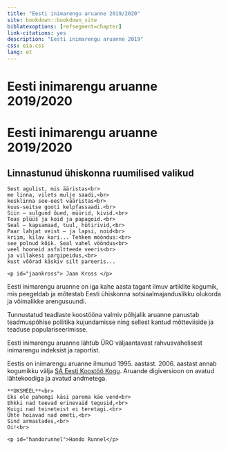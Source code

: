 ```yaml
--- 
title: "Eesti inimarengu aruanne 2019/2020"
site: bookdown::bookdown_site
biblatexoptions: [refsegment=chapter]
link-citations: yes
description: "Eesti inimarengu aruanne 2019"
css: eia.css
lang: et
---
```


# Eesti inimarengu aruanne 2019/2020 {-.cover-page}

<div class="cover-container">
<div id="cover-hero">
<h1>Eesti inimarengu aruanne 2019/2020</h1>
<h2>Linnastunud ühiskonna ruumilised valikud</h2>


```block
Sest agulist, mis ääristas<br>
me linna, vilets mulje saadi,<br>
kesklinna see-eest vääristas<br>
kuus-seitse gooti kelpfassaadi.<br>
Siin – sulgund õued, müürid, kivid.<br>
Toas plüüš ja koid ja papagoid.<br>
Seal – kapsamaad, tuul, hütirivid,<br>
Paar lahjat veist – ja lapsi, noid<br>
kriim, kilav kari... Tehkem mööndus:<br>
see polnud kõik. Seal vahel vööndus<br>
veel hooneid asfaltteede veeris<br>
ja villakesi pargipeidus,<br>
kust võõrad käskiv silt pareeris...

<p id="jaankross"> Jaan Kross </p>
```
</div>
</div>

<div id="cover-body">
<div class="cover-container">
Eesti inimarengu aruanne on iga kahe aasta tagant ilmuv artiklite kogumik, mis peegeldab ja mõtestab Eesti ühiskonna sotsiaalmajanduslikku olukorda ja võimalikke arengusuundi.

Tunnustatud teadlaste koostööna valmiv põhjalik aruanne panustab teadmuspõhise poliitika kujundamisse ning sellest kantud mõtteviiside ja teaduse populariseerimisse.

Eesti inimarengu aruanne lähtub ÜRO väljaantavast rahvusvahelisest inimarengu indeksist ja raportist.

Eestis on inimarengu aruanne ilmunud 1995. aastast. 2006. aastast annab kogumikku välja <a href="https://www.kogu.ee">SA Eesti Koostöö Kogu</a>. Aruande digiversioon on avatud lähtekoodiga ja avatud andmetega.
</div>
</div>

<div id="cover-footer">
<div class="cover-container">
```block
**ÜKSMEEL**<br>
Eks ole pahemgi käsi parema käe vend<br>
Ehkki nad teevad erinevaid tegusid,<br>
Kuigi nad teineteist ei teretagi.<br>
Ühte hoiavad nad ometi,<br>
Sind armastades,<br>
Oi!<br>

<p id="handorunnel">Hando Runnel</p>
```
</div>
</div>